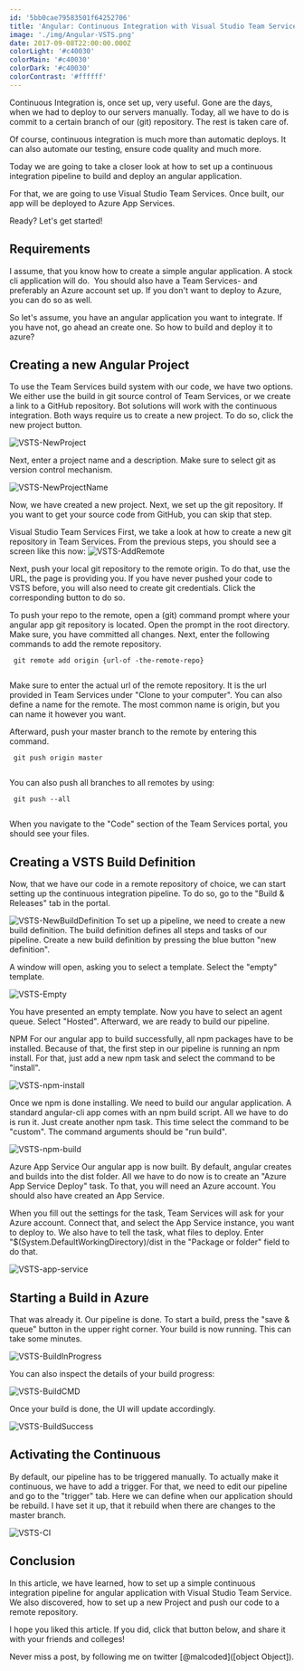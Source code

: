 ```yaml
---
id: '5bb0cae79583501f64252706'
title: 'Angular: Continuous Integration with Visual Studio Team Services'
image: './img/Angular-VSTS.png'
date: 2017-09-08T22:00:00.000Z
colorLight: '#c40030'
colorMain: '#c40030'
colorDark: '#c40030'
colorContrast: '#ffffff'
---
```

Continuous Integration is, once set up, very useful. Gone are the days, when we had to deploy to our servers manually. Today, all we have to do is commit to a certain branch of our (git) repository. The rest is taken care of. 

Of course, continuous integration is much more than automatic deploys. It can also automate our testing, ensure code quality and much more. 

Today we are going to take a closer look at how to set up a continuous integration pipeline to build and deploy an angular application. 

For that, we are going to use Visual Studio Team Services. Once built, our app will be deployed to Azure App Services.

Ready? Let's get started!

## Requirements 

I assume, that you know how to create a simple angular application. A stock cli application will do. 
You should also have a Team Services- and preferably an Azure account set up. If you don't want to deploy to Azure, you can do so as well.

So let's assume, you have an angular application you want to integrate. If you have not, go ahead an create one. So how to build and deploy it to azure?

## Creating a new Angular Project 

To use the Team Services build system with our code, we have two options. We either use the build in git source control of Team Services, or we create a link to a GitHub repository. Bot solutions will work with the continuous integration. Both ways require us to create a new project. To do so, click the new project button.

![VSTS-NewProject](./img/VSTS-NewProject.png)

Next, enter a project name and a description. Make sure to select git as version control mechanism.

![VSTS-NewProjectName](./img/VSTS-NewProjectName.png)

Now, we have created a new project. Next, we set up the git repository. If you want to get your source code from GitHub, you can skip that step.

Visual Studio Team Services
First, we take a look at how to create a new git repository in Team Services. From the previous steps, you should see a screen like this now:
![VSTS-AddRemote](./img/VSTS-AddRemote.png)

Next, push your local git repository to the remote origin. To do that, use the URL, the page is providing you. If you have never pushed your code to VSTS before, you will also need to create git credentials. Click the corresponding button to do so.

To push your repo to the remote, open a (git) command prompt where your angular app git repository is located. Open the prompt in the root directory. Make sure, you have committed all changes. Next, enter the following commands to add the remote repository. 

```undefined title=undefined
 git remote add origin {url-of -the-remote-repo}
 
 ``` 
Make sure to enter the actual url of the remote repository. It is the url provided in Team Services under "Clone to your computer". You can also define a name for the remote. The most common name is origin, but you can name it however you want.

Afterward, push your master branch to the remote by entering this command.

```undefined title=undefined
 git push origin master
 
 ``` 
You can also push all branches to all remotes by using:

```undefined title=undefined
 git push --all
 
 ``` 
When you navigate to the "Code" section of the Team Services portal, you should see your files.

## Creating a VSTS Build Definition 

Now, that we have our code in a remote repository of choice, we can start setting up the continuous integration pipeline. To do so, go to the "Build & Releases" tab in the portal.

![VSTS-NewBuildDefinition](./img/VSTS-NewBuildDefinition.png)
To set up a pipeline, we need to create a new build definition. The build definition defines all steps and tasks of our pipeline. 
Create a new build definition by pressing the blue button "new definition".

A window will open, asking you to select a template. Select the "empty" template.

![VSTS-Empty](./img/VSTS-Empty.png)

You have presented an empty template. Now you have to select an agent queue. Select "Hosted". 
Afterward, we are ready to build our pipeline.


NPM
For our angular app to build successfully, all npm packages have to be installed. Because of that, the first step in our pipeline is running an npm install. For that, just add a new npm task and select the command to be "install".

![VSTS-npm-install](./img/VSTS-npm-install.png)


Once we npm is done installing. We need to build our angular application. A standard angular-cli app comes with an npm build script. All we have to do is run it. Just create another npm task. This time select the command to be "custom". The command arguments should be "run build".

![VSTS-npm-build](./img/VSTS-npm-build.png)

Azure App Service
Our angular app is now built. By default, angular creates and builds into the dist folder. All we have to do now is to create an "Azure App Service Deploy"  task. To that, you will need an Azure account. You should also have created an App Service.

When you fill out the settings for the task, Team Services will ask for your Azure account. Connect that, and select the App Service instance, you want to deploy to.
We also have to tell the task, what files to deploy. Enter "$(System.DefaultWorkingDirectory)/dist in the "Package or folder" field to do that.

![VSTS-app-service](./img/VSTS-app-service.png)

## Starting a Build in Azure 

That was already it. Our pipeline is done. To start a build, press the "save & queue" button in the upper right corner. Your build is now running. This can take some minutes.

![VSTS-BuildInProgress](./img/VSTS-BuildInProgress.png)

You can also inspect the details of your build progress:

![VSTS-BuildCMD](./img/VSTS-BuildCMD.png)

Once your build is done, the UI will update accordingly.

![VSTS-BuildSuccess](./img/VSTS-BuildSuccess.png)
## Activating the Continuous 

By default, our pipeline has to be triggered manually. To actually make it continuous, we have to add a trigger. For that, we need to edit our pipeline and go to the "trigger" tab. Here we can define when our application should be rebuild. I have set it up, that it rebuild when there are changes to the master branch.

![VSTS-CI](./img/VSTS-CI.png)

## Conclusion 

In this article, we have learned, how to set up a simple continuous integration pipeline for angular application with Visual Studio Team Service. We also discovered, how to set up a new Project and push our code to a remote repository.

I hope you liked this article. If you did, click that button below, and share it with your friends and colleges!

Never miss a post, by following me on twitter [@malcoded]([object Object]).
